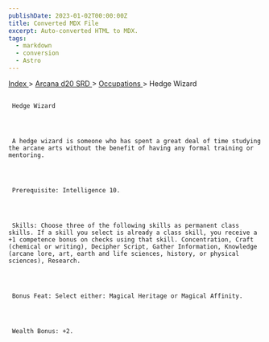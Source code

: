```yaml
---
publishDate: 2023-01-02T00:00:00Z
title: Converted MDX File
excerpt: Auto-converted HTML to MDX.
tags:
  - markdown
  - conversion
  - Astro
---
```


[
Index
](-index) >
[
Arcana d20 SRD
](arcana-d20-srd-index) >
[
Occupations
](arcana-d20-srd-occupations-index) > Hedge Wizard

##

     Hedge Wizard




     A hedge wizard is someone who has spent a great deal of time studying the arcane arts without the benefit of having any formal training or mentoring.




     Prerequisite: Intelligence 10.




     Skills: Choose three of the following skills as permanent class skills. If a skill you select is already a class skill, you receive a +1 competence bonus on checks using that skill. Concentration, Craft (chemical or writing), Decipher Script, Gather Information, Knowledge (arcane lore, art, earth and life sciences, history, or physical sciences), Research.




     Bonus Feat: Select either: Magical Heritage or Magical Affinity.




     Wealth Bonus: +2.
